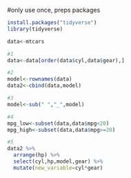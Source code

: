 #only use once, preps packages
```r
install.packages("tidyverse")
library(tidyverse)
```

```r
data<-mtcars

#1
data<-data[order(data$cyl,data$gear),]
```

```r
#2
model<-rownames(data)
data2<-cbind(data,model)
```

```r
#3
model<-sub(" ","_",model)
```

```r
#4
mpg_low<-subset(data,data$mpg<20)
mpg_high<-subset(data,data$mpg>=20)
```

```r
#5
data2 %>% 
  arrange(hp) %>%
  select(cyl,hp,model,gear) %>%
  mutate(new_variable=cyl*gear)
```
